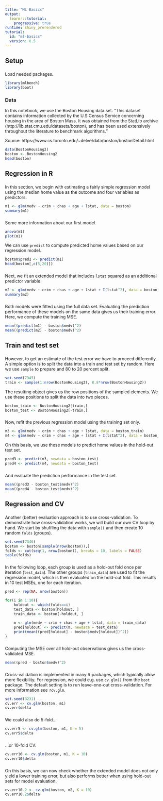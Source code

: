 ```yaml
---
title: "ML Basics"
output: 
  learnr::tutorial:
    progressive: true
runtime: shiny_prerendered
tutorial:
  id: "ml-basics"
  version: 0.5
---
```


## Setup

### 

Load needed packages.

```r
library(mlbench)
library(boot)
```

### Data

In this notebook, we use the Boston Housing data set. "This dataset contains information collected by the U.S Census Service concerning housing in the area of Boston Mass. It was obtained from the StatLib archive (http://lib.stat.cmu.edu/datasets/boston), and has been used extensively throughout the literature to benchmark algorithms."

Source: https://www.cs.toronto.edu/~delve/data/boston/bostonDetail.html

```r
data(BostonHousing2)
boston <- BostonHousing2
head(boston)
```

## Regression in R

###

In this section, we begin with estimating a fairly simple regression model using the median home value as the outcome and four variables as predictors. 

```r
m1 <- glm(medv ~ crim + chas + age + lstat, data = boston)
summary(m1)
```

###

Some more information about our first model.

```r
anova(m1)
plot(m1)
```

We can use `predict` to compute predicted home values based on our regression model.

```r
boston$pred1 <- predict(m1)
head(boston[,c(5,20)])
```

###

Next, we fit an extended model that includes `lstat` squared as an additional predictor variable.

```r
m2 <- glm(medv ~ crim + chas + age + lstat + I(lstat^2), data = boston)
summary(m2)
```

###

Both models were fitted using the full data set. Evaluating the prediction performance of these models on the same data gives us their training error. Here, we compute the training MSE. 

```r
mean((predict(m1) - boston$medv)^2)
mean((predict(m2) - boston$medv)^2)
```

## Train and test set

###

However, to get an estimate of the test error we have to proceed differently. A simple option is to split the data into a train and test set by random. Here we use `sample` to prepare and 80 to 20 percent split. 

```r
set.seed(7345)
train <- sample(1:nrow(BostonHousing2), 0.8*nrow(BostonHousing2))
```

The resulting object gives us the row positions of the sampled elements. We use these positions to split the data into two pieces.

```r
boston_train <- BostonHousing2[train,]
boston_test <- BostonHousing2[-train,]
```

###

Now, refit the previous regression model using the training set only.

```r
m3 <- glm(medv ~ crim + chas + age + lstat, data = boston_train)
m4 <- glm(medv ~ crim + chas + age + lstat + I(lstat^2), data = boston_train)
```

On this basis, we use these models to predict home values in the hold-out test set.

```r
pred3 <- predict(m3, newdata = boston_test)
pred4 <- predict(m4, newdata = boston_test)
```

###

And evaluate the prediction performance in the test set.

```r
mean((pred3 - boston_test$medv)^2)
mean((pred4 - boston_test$medv)^2)
```

## Regression and CV

###

Another (better) evaluation approach is to use cross-validation. To demonstrate how cross-validation works, we will build our own CV loop by hand. We start by shuffling the data with `sample()` and then create 10 random `folds` (groups).

```r
set.seed(7346)
boston <- boston[sample(nrow(boston)),]
folds <- cut(seq(1, nrow(boston)), breaks = 10, labels = FALSE)
table(folds)
```

###

In the following loop, each group is used as a hold-out fold once per iteration (`test_data`). The other groups (`train_data`) are used to fit the regression model, which is then evaluated on the hold-out fold. This results in 10 test MSEs, one for each iteration.

```r
pred <- rep(NA, nrow(boston))

for(i in 1:10){
    holdout <- which(folds==i)
    test_data <- boston[holdout, ]
    train_data <- boston[-holdout, ]
    
    m <- glm(medv ~ crim + chas + age + lstat, data = train_data)
    pred[holdout] <- predict(m, newdata = test_data)
    print(mean((pred[holdout] - boston$medv[holdout])^2))
}
```

###

Computing the MSE over all hold-out observations gives us the cross-validated MSE.

```r
mean((pred - boston$medv)^2)
```

###

Cross-validation is implemented in many R packages, which typically allow more flexibility. For regression, we could e.g. use `cv.glm()` from the `boot` package. The default setting is to run leave-one-out cross-validation. For more information see `?cv.glm`.

```r
set.seed(3231)
cv.err <- cv.glm(boston, m1)
cv.err$delta
```

###

We could also do 5-fold...

```r
cv.err5 <- cv.glm(boston, m1, K = 5)
cv.err5$delta
```

###

...or 10-fold CV.

```r
cv.err10 <- cv.glm(boston, m1, K = 10)
cv.err10$delta
```

###

On this basis, we can now check whether the extended model does not only yield a lower training error, but also performs better when using hold-out sets for model evaluation.

```r
cv.err10.2 <- cv.glm(boston, m2, K = 10)
cv.err10.2$delta
```
